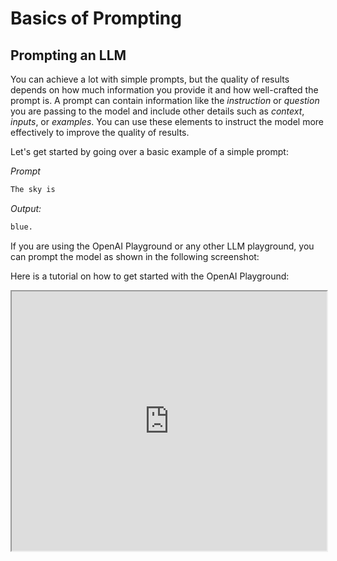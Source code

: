 # Basics of Prompting


## Prompting an LLM

You can achieve a lot with simple prompts, but the quality of results depends on how much information you provide it and how well-crafted the prompt is. A prompt can contain information like the *instruction* or *question* you are passing to the model and include other details such as *context*, *inputs*, or *examples*. You can use these elements to instruct the model more effectively to improve the quality of results.

Let's get started by going over a basic example of a simple prompt:

*Prompt*

```md
The sky is
```

*Output:*
```md
blue.
```

If you are using the OpenAI Playground or any other LLM playground, you can prompt the model as shown in the following screenshot:

<Screenshot src={INTRO1} alt="INTRO1" />

Here is a tutorial on how to get started with the OpenAI Playground:

<iframe width="100%"
  height="415px"
  src="https://www.youtube.com/embed/iwYtzPJELkk?si=irua5h_wHrkNCY0V" allow="accelerometer; autoplay; clipboard-write; encrypted-media; gyroscope; picture-in-picture"
  allowFullScreen
  />


Something to note is that when using the OpenAI chat models like `gpt-3.5-turbo` or `gpt-4`, you can structure your prompt using three different roles: `system`, `user`, and `assistant`. The system message is not required but helps to set the overall behavior of the assistant. The example above only includes a user message which you can use to directly prompt the model. For simplicity, all of the examples, except when it's explicitly mentioned, will use only the `user` message to prompt the `gpt-3.5-turbo` model. The `assistant` message in the example above corresponds to the model response. You can also define an assistant message to pass examples of the desired behavior you want. You can learn more about working with chat models [here](https://www.promptingguide.ai/models/chatgpt).

You can observe from the prompt example above that the language model responds with a sequence of tokens that make sense given the context `"The sky is"`. The output might be unexpected or far from the task you want to accomplish. In fact, this basic example highlights the necessity to provide more context or instructions on what specifically you want to achieve with the system. This is what prompt engineering is all about.

Let's try to improve it a bit:

*Prompt:*
```
Complete the sentence: 

The sky is
```

*Output:*

```
blue during the day and dark at night.
```

Is that better? Well, with the prompt above you are instructing the model to complete the sentence so the result looks a lot better as it follows exactly what you told it to do ("complete the sentence"). This approach of designing effective prompts to instruct the model to perform a desired task is what's referred to as **prompt engineering** in this guide. 

The example above is a basic illustration of what's possible with LLMs today. Today's LLMs are able to perform all kinds of advanced tasks that range from text summarization to mathematical reasoning to code generation.

## Prompt Formatting

You have tried a very simple prompt above. A standard prompt has the following format:

```
<Question>?
```

or 

```
<Instruction>
```
 
You can format this into a question answering (QA) format, which is standard in a lot of QA datasets, as follows:

```
Q: <Question>?
A: 
```

When prompting like the above, it's also referred to as *zero-shot prompting*, i.e., you are directly prompting the model for a response without any examples or demonstrations about the task you want it to achieve. Some large language models have the ability to perform zero-shot prompting but it depends on the complexity and knowledge of the task at hand and the tasks the model was trained to perform good on.

A concrete prompt example is as follows:

*Prompt*
```
Q: What is prompt engineering?
```

With some of the more recent models you can skip the "Q:" part as it is implied and understood by the model as a question answering task based on how the sequence is composed. In other words, the prompt could be simplified as follows:

*Prompt*
```
What is prompt engineering?
```


Given the standard format above, one popular and effective technique to prompting is referred to as *few-shot prompting* where you provide exemplars (i.e., demonstrations). You can format few-shot prompts as follows:

```
<Question>?
<Answer>

<Question>?
<Answer>

<Question>?
<Answer>

<Question>?

```

The QA format version would look like this:

```
Q: <Question>?
A: <Answer>

Q: <Question>?
A: <Answer>

Q: <Question>?
A: <Answer>

Q: <Question>?
A:
```

Keep in mind that it's not required to use the QA format. The prompt format depends on the task at hand. For instance, you can perform a simple classification task and give exemplars that demonstrate the task as follows:

*Prompt:*
```
This is awesome! // Positive
This is bad! // Negative
Wow that movie was rad! // Positive
What a horrible show! //
```

*Output:*
```
Negative
```

Few-shot prompts enable in-context learning, which is the ability of language models to learn tasks given a few demonstrations. We discuss zero-shot prompting and few-shot prompting more extensively in upcoming sections.

<Callout type= "info" emoji="🎓">
Learn more about advanced prompting methods in our new AI courses. [Join now!](https://dair-ai.thinkific.com/)
Use code PROMPTING20 to get an extra 20% off.
</Callout>
